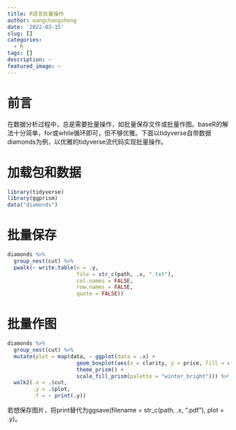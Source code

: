 ---
title: R语言批量操作
author: wangchangsheng
date: '2022-03-15'
slug: []
categories:
  - R
tags: []
description: ~
featured_image: ~
---

# 前言

在数据分析过程中，总是需要批量操作，如批量保存文件或批量作图。baseR的解法十分简单，for或while循环即可，但不够优雅。下面以tidyverse自带数据diamonds为例，以优雅的tidyverse流代码实现批量操作。

# 加载包和数据

```{r library, echo = TRUE, message = FALSE, warning = FALSE, collapse = TRUE}
library(tidyverse)
library(ggprism)
data("diamonds")
```

# 批量保存

```{r multiple write, echo = TRUE, eval = FALSE}
diamonds %>%
  group_nest(cut) %>%
  pwalk(~ write.table(x = .y,
                      file = str_c(path, .x, ".txt"),
                      col.names = FALSE,
                      row.names = FALSE,
                      quote = FALSE))
```

# 批量作图

```{r multiple plot, echo = TRUE}
diamonds %>%
  group_nest(cut) %>%
  mutate(plot = map(data, ~ ggplot(data = .x) + 
                      geom_boxplot(aes(x = clarity, y = price, fill = clarity)) +
                      theme_prism() +
                      scale_fill_prism(palette = "winter_bright"))) %>%
  walk2(.x = .$cut,
        .y = .$plot,
        .f = ~ print(.y))
```

若想保存图片，将print替代为ggsave(filename = str_c(path, .x, ".pdf"), plot = .y)。